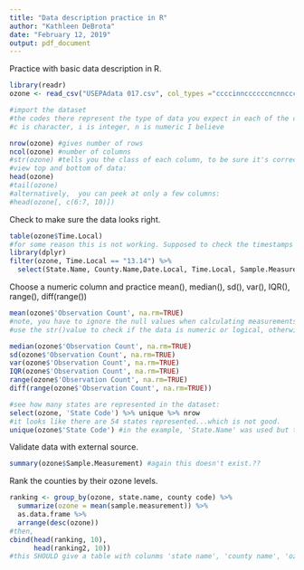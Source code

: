 ```yaml
---
title: "Data description practice in R"
author: "Kathleen DeBrota"
date: "February 12, 2019"
output: pdf_document
---
```


Practice with basic data description in R.
```r
library(readr)
ozone <- read_csv("USEPAdata 017.csv", col_types ="ccccinnccccccncnncccccc")

#import the dataset
#the codes there represent the type of data you expect in each of the columns. No spaces between these, but each letter means something else and coresponds to each column in order.
#c is character, i is integer, n is numeric I believe
```
```r
nrow(ozone) #gives number of rows
ncol(ozone) #number of columns
#str(ozone) #tells you the class of each column, to be sure it's correctly specified
#view top and bottom of data:
head(ozone)
#tail(ozone)
#alternatively,  you can peek at only a few columns:
#head(ozone[, c(6:7, 10)])
```
Check to make sure the data looks right. 
```r
table(ozone$Time.Local)
#for some reason this is not working. Supposed to check the timestamps that are attached to the data. For example, 
library(dplyr)
filter(ozone, Time.Local == "13.14") %>%
  select(State.Name, County.Name,Date.Local, Time.Local, Sample.Measurement)
```
Choose a numeric column and practice mean(), median(), sd(), var(), IQR(), range(), diff(range())
```r
mean(ozone$'Observation Count', na.rm=TRUE)
#note, you have to ignore the null values when calculating measurements of centrality. If there are nulls they have to be ignored.
#use the str()value to check if the data is numeric or logical, otherwise it will not calculate a mean (of course)
```
```r
median(ozone$'Observation Count', na.rm=TRUE)
sd(ozone$'Observation Count', na.rm=TRUE)
var(ozone$'Observation Count', na.rm=TRUE)
IQR(ozone$'Observation Count', na.rm=TRUE)
range(ozone$'Observation Count', na.rm=TRUE)
diff(range(ozone$'Observation Count', na.rm=TRUE))
```

```r
#see how many states are represented in the dataset:
select(ozone, 'State Code') %>% unique %>% nrow
#it looks like there are 54 states represented...which is not good.
unique(ozone$'State Code') #in the example, 'State.Name' was used but this does not exist in this dataset.
```
Validate data with external source.
```r
summary(ozone$Sample.Measurement) #again this doesn't exist.??
```
Rank the counties by their ozone levels.
```r
ranking <- group_by(ozone, state.name, county code) %>%
  summarize(ozone = mean(sample.measurement)) %>% 
  as.data.frame %>%
  arrange(desc(ozone))
#then,
cbind(head(ranking, 10),
      head(ranking2, 10))
#this SHOULD give a table with colunms 'state name', 'county name', 'ozone', where int the ozone column it's the mean value for that county, and ranked by highest to lowest.
```

